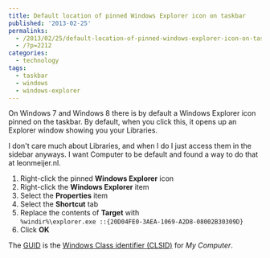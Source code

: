```yaml
---
title: Default location of pinned Windows Explorer icon on taskbar
published: '2013-02-25'
permalinks:
  - /2013/02/25/default-location-of-pinned-windows-explorer-icon-on-taskbar/
  - /?p=2212
categories:
  - technology
tags:
  - taskbar
  - windows
  - windows-explorer
---
```


On Windows 7 and Windows 8 there is by default a Windows Explorer icon pinned on the taskbar. By default, when you click this, it opens up an Explorer window showing you your Libraries.

I don't care much about Libraries, and when I do I just access them in the sidebar anyways. I want Computer to be default and found a way to do that at leonmeijer.nl.

1. Right-click the pinned <b>Windows Explorer</b> icon
1. Right-click the <b>Windows Explorer</b> item
1. Select the <b>Properties</b> item
1. Select the <b>Shortcut</b> tab
1. Replace the contents of <b>Target</b> with  
   `%windir%\explorer.exe ::{20D04FE0-3AEA-1069-A2D8-08002B30309D}`
1. Click <b>OK</b>

The [GUID](http://en.wikipedia.org/wiki/GUID) is the [Windows Class identifier (CLSID)](http://www.autohotkey.com/docs/misc/CLSID-List.htm) for <i>My Computer</i>.
